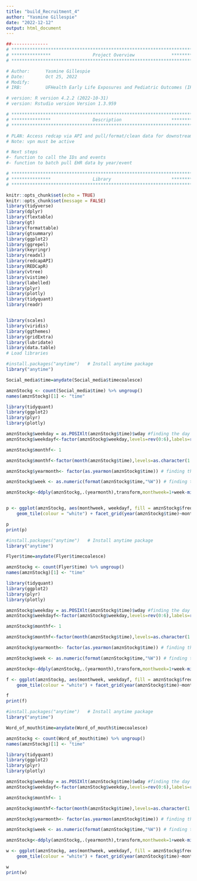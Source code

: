 ---
title: "build_Recruitment_4"
author: "Yasmine Gillespie"
date: "2022-12-12"
output: html_document
---

```{r, include=FALSE,echo=FALSE}
##-------------- 
# **************************************************************************** #
# ***************                Project Overview              *************** #
# **************************************************************************** #

# Author:      Yasmine Gillespie
# Date:        Oct 25, 2022 
# Modify:      
# IRB:         UFHealth Early Life Exposures and Pediatric Outcomes (IRB201601899) 

# version: R version 4.2.2 (2022-10-31)
# version: Rstudio version Version 1.3.959 

# **************************************************************************** #
# ***************                Description                   *************** #
# **************************************************************************** #

# PLAN: Access redcap via API and pull/format/clean data for downstream analysis.
# Note: vpn must be active

# Next steps
#- function to call the IDs and events
#- function to batch pull EHR data by year/event 


```

```{r, message=FALSE,warning=FALSE, echo = FALSE}

# **************************************************************************** #
# ***************                Library                       *************** #
# **************************************************************************** #

knitr::opts_chunk$set(echo = TRUE)
knitr::opts_chunk$set(message = FALSE)
library(tidyverse)
library(dplyr)
library(flextable)
library(gt)
library(formattable)
library(gtsummary)
library(ggplot2)
library(ggrepel)
library(keyringr)
library(readxl)
library(redcapAPI)
library(REDCapR)
library(vtree)
library(vistime)
library(labelled)
library(plyr)
library(plotly)
library(tidyquant)
library(readr)


library(scales)
library(viridis)
library(ggthemes)
library(gridExtra)
library(lubridate)
library(data.table)
# Load libraries
```

```{r, message=FALSE,include=FALSE}

#install.packages("anytime")   # Install anytime package
library("anytime")  

Social_media$time=anydate(Social_media$timecoalesce)
```

```{r, message=FALSE,include=FALSE}
amznStockg <- count(Social_media$time) %>% ungroup()
names(amznStockg)[1] <- "time"

```

```{r, message=FALSE,include=FALSE}
library(tidyquant)
library(ggplot2)
library(plyr)
library(plotly)

amznStockg$weekday = as.POSIXlt(amznStockg$time)$wday #finding the day no. of the week
amznStockg$weekdayf<-factor(amznStockg$weekday,levels=rev(0:6),labels=rev(c("Sun","Mon","Tue","Wed","Thu","Fri","Sat")),ordered=TRUE) # converting the day no. to factor

amznStockg$monthf<- 1

amznStockg$monthf<-factor(month(amznStockg$time),levels=as.character(1:12),labels=c("Jan","Feb","Mar","Apr","May","Jun","Jul","Aug","Sep","Oct","Nov","Dec"),ordered=TRUE) # finding the month

amznStockg$yearmonth<- factor(as.yearmon(amznStockg$time)) # finding the year and the month from the date. Eg: Nov 2018

amznStockg$week <- as.numeric(format(amznStockg$time,"%W")) # finding the week of the year for each date

amznStockg<-ddply(amznStockg,.(yearmonth),transform,monthweek=1+week-min(week)) # normalizing the week to start at 1 for every month


p <- ggplot(amznStockg, aes(monthweek, weekdayf, fill = amznStockg$freq)) + 
    geom_tile(colour = "white") + facet_grid(year(amznStockg$time)~monthf) + scale_fill_gradient(low="red", high="green") +  xlab("Week of Month") + ylab("") + ggtitle("Time-Series Calendar Heatmap: Social media Recruitment") + labs(fill = "# Recruited")

p
print(p)
```


```{r, message=FALSE,include=FALSE}

#install.packages("anytime")   # Install anytime package
library("anytime")  

Flyer$time=anydate(Flyer$timecoalesce)
```

```{r, message=FALSE,include=FALSE}
amznStockg <- count(Flyer$time) %>% ungroup()
names(amznStockg)[1] <- "time"

```

```{r, message=FALSE,include=FALSE}
library(tidyquant)
library(ggplot2)
library(plyr)
library(plotly)

amznStockg$weekday = as.POSIXlt(amznStockg$time)$wday #finding the day no. of the week
amznStockg$weekdayf<-factor(amznStockg$weekday,levels=rev(0:6),labels=rev(c("Sun","Mon","Tue","Wed","Thu","Fri","Sat")),ordered=TRUE) # converting the day no. to factor

amznStockg$monthf<- 1

amznStockg$monthf<-factor(month(amznStockg$time),levels=as.character(1:12),labels=c("Jan","Feb","Mar","Apr","May","Jun","Jul","Aug","Sep","Oct","Nov","Dec"),ordered=TRUE) # finding the month

amznStockg$yearmonth<- factor(as.yearmon(amznStockg$time)) # finding the year and the month from the date. Eg: Nov 2018

amznStockg$week <- as.numeric(format(amznStockg$time,"%W")) # finding the week of the year for each date

amznStockg<-ddply(amznStockg,.(yearmonth),transform,monthweek=1+week-min(week)) # normalizing the week to start at 1 for every month

f <- ggplot(amznStockg, aes(monthweek, weekdayf, fill = amznStockg$freq)) + 
    geom_tile(colour = "white") + facet_grid(year(amznStockg$time)~monthf) + scale_fill_gradient(low="red", high="green") +  xlab("Week of Month") + ylab("") + ggtitle("Time-Series Calendar Heatmap: Flyer Recruitment") + labs(fill = "# Recruited")

f
print(f)
```

```{r, message=FALSE,include=FALSE}

#install.packages("anytime")   # Install anytime package
library("anytime")  

Word_of_mouth$time=anydate(Word_of_mouth$timecoalesce)
```

```{r, message=FALSE,include=FALSE}
amznStockg <- count(Word_of_mouth$time) %>% ungroup()
names(amznStockg)[1] <- "time"

```

```{r, message=FALSE,include=FALSE}
library(tidyquant)
library(ggplot2)
library(plyr)
library(plotly)

amznStockg$weekday = as.POSIXlt(amznStockg$time)$wday #finding the day no. of the week
amznStockg$weekdayf<-factor(amznStockg$weekday,levels=rev(0:6),labels=rev(c("Sun","Mon","Tue","Wed","Thu","Fri","Sat")),ordered=TRUE) # converting the day no. to factor

amznStockg$monthf<- 1

amznStockg$monthf<-factor(month(amznStockg$time),levels=as.character(1:12),labels=c("Jan","Feb","Mar","Apr","May","Jun","Jul","Aug","Sep","Oct","Nov","Dec"),ordered=TRUE) # finding the month

amznStockg$yearmonth<- factor(as.yearmon(amznStockg$time)) # finding the year and the month from the date. Eg: Nov 2018

amznStockg$week <- as.numeric(format(amznStockg$time,"%W")) # finding the week of the year for each date

amznStockg<-ddply(amznStockg,.(yearmonth),transform,monthweek=1+week-min(week)) # normalizing the week to start at 1 for every month

w <- ggplot(amznStockg, aes(monthweek, weekdayf, fill = amznStockg$freq)) + 
    geom_tile(colour = "white") + facet_grid(year(amznStockg$time)~monthf) + scale_fill_gradient(low="red", high="green") +  xlab("Week of Month") + ylab("") + ggtitle("Time-Series Calendar Heatmap: Word-of-mouth Recruitment") + labs(fill = "# Recruited")

w
print(w)
```


